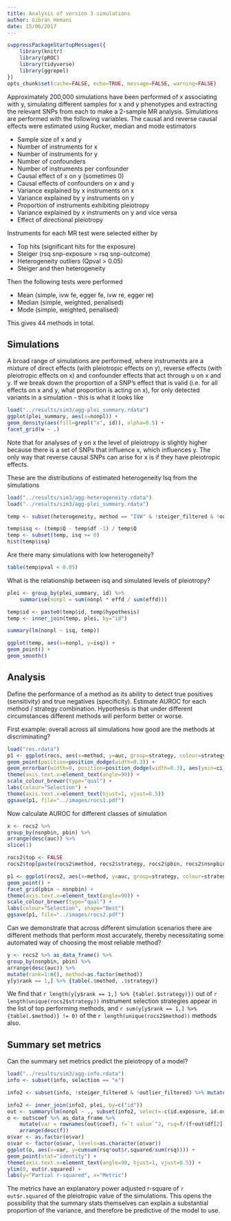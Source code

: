 ```yaml
---
title: Analysis of version 3 simulations
author: Gibran Hemani
date: 15/06/2017
---
```


```r

suppressPackageStartupMessages({
	library(knitr)
	library(pROC)
	library(tidyverse)
	library(ggrepel)
})
opts_chunk$set(cache=FALSE, echo=TRUE, message=FALSE, warning=FALSE)
```

Approximately 200,000 simulations have been performed of x associating with y, simulating different samples for x and y phenotypes and extracting the relevant SNPs from each to make a 2-sample MR analysis. Simulations are performed with the following variables. The causal and reverse causal effects were estimated using Rucker, median and mode estimators

- Sample size of x and y
- Number of instruments for x
- Number of instruments for y
- Number of confounders
- Number of instruments per confounder
- Causal effect of x on y (sometimes 0)
- Causal effects of confounders on x and y
- Variance explained by x instruments on x
- Variance explained by y instruments on y
- Proportion of instruments exhibiting pleiotropy
- Variance explained by x instruments on y and vice versa
- Effect of directional pleiotropy

Instruments for each MR test were selected either by

- Top hits (significant hits for the exposure)
- Steiger (rsq snp-exposure > rsq snp-outcome)
- Heterogeneity outliers (Qpval > 0.05)
- Steiger and then heterogeneity

Then the following tests were performed

- Mean (simple, ivw fe, egger fe, ivw re, egger re)
- Median (simple, weighted, penalised)
- Mode (simple, weighted, penalised)

This gives 44 methods in total.

## Simulations

A broad range of simulations are performed, where instruments are a mixture of direct effects (with pleiotropic effects on y), reverse effects (with pleiotropic effects on x) and confounder effects that act through u on x and y. If we break down the proportion of a SNP's effect that is valid (i.e. for all effects on x and y, what proportion is acting on x), for only detected variants in a simulation - this is what it looks like


```r
load("../results/sim3/agg-plei_summary.rdata")
ggplot(plei_summary, aes(x=nonpl)) +
geom_density(aes(fill=grepl("x", id)), alpha=0.5) +
facet_grid(w ~ .)
```

Note that for analyses of y on x the level of pleiotropy is slightly higher because there is a set of SNPs that influence x, which influences y. The only way that reverse causal SNPs can arise for x is if they have pleiotropic effects.


These are the distributions of estimated heterogeneity Isq from the simulations

```r
load("../results/sim3/agg-heterogeneity.rdata")
load("../results/sim3/agg-plei_summary.rdata")

temp <- subset(heterogeneity, method == "IVW" & !steiger_filtered & !outlier_filtered & selection == "o")

temp$isq <- (temp$Q - temp$df -1) / temp$Q
temp <- subset(temp, isq >= 0)
hist(temp$isq)
```

Are there many simulations with low heterogeneity?

```r
table(temp$pval < 0.05)

```

What is the relationship between isq and simulated levels of pleiotropy?

```r
plei <- group_by(plei_summary, id) %>%
	summarise(nonpl = sum(nonpl * effd / sum(effd)))

temp$id <- paste0(temp$id, temp$hypothesis)
temp <- inner_join(temp, plei, by="id")

summary(lm(nonpl ~ isq, temp))

ggplot(temp, aes(x=nonpl, y=isq)) +
geom_point() +
geom_smooth()

```

## Analysis

Define the performance of a method as its ability to detect true positives (sensitivity) and true negatives (specificity). Estimate AUROC for each method / strategy combination. Hypothesis is that under different circumstances different methods will perform better or worse.

First example: overall across all simulations how good are the methods at discriminating?

```r
load("res.rdata")
p1 <- ggplot(rocs, aes(x=method, y=auc, group=strategy, colour=strategy)) +
geom_point(position=position_dodge(width=0.3)) +
geom_errorbar(width=0, position=position_dodge(width=0.3), aes(ymin=ci_lo, ymax=ci_up)) +
theme(axis.text.x=element_text(angle=90)) +
scale_colour_brewer(type="qual") +
labs(colour="Selection") +
theme(axis.text.x=element_text(hjust=1, vjust=0.5))
ggsave(p1, file="../images/rocs1.pdf")
```

Now calculate AUROC for different classes of simulation

```r
x <- rocs2 %>% 
group_by(nsnpbin, pbin) %>% 
arrange(desc(auc)) %>% 
slice(1)

rocs2$top <- FALSE
rocs2$top[paste(rocs2$method, rocs2$strategy, rocs2$pbin, rocs2$nsnpbin) %in% paste(x$method, x$strategy, x$pbin, x$nsnpbin)] <- TRUE

p1 <- ggplot(rocs2, aes(x=method, y=auc, group=strategy, colour=strategy, shape=top)) +
geom_point() +
facet_grid(pbin ~ nsnpbin) +
theme(axis.text.x=element_text(angle=90)) +
scale_colour_brewer(type="qual") +
labs(colour="Selection", shape="Best")
ggsave(p1, file="../images/rocs2.pdf")
```

Can we demonstrate that across different simulation scenarios there are different methods that perform most accurately, thereby necessitating some automated way of choosing the most reliable method?

```r

y <- rocs2 %>% as_data_frame() %>%
group_by(nsnpbin, pbin) %>% 
arrange(desc(auc)) %>% 
mutate(rank=1:n(), method=as.factor(method))
y[y$rank == 1,] %>% {table(.$method, .$strategy)}

```

We find that `r length(y[y$rank == 1,] %>% {table(.$strategy)})` out of `r length(unique(rocs2$strategy))` instrument selection strategies appear in the list of top performing methods, and `r sum(y[y$rank == 1,] %>% {table(.$method)} != 0)` of the `r length(unique(rocs2$method))` methods also.


## Summary set metrics

Can the summary set metrics predict the pleiotropy of a model?

```r
load("../results/sim3/agg-info.rdata")
info <- subset(info, selection == "e")

info2 <- subset(info, !steiger_filtered & !outlier_filtered) %>% mutate(id=paste0(id, hypothesis))

info2 <- inner_join(info2, plei, by=c("id"))
out <- summary(lm(nonpl ~ ., subset(info2, select=-c(id.exposure, id.outcome, id, hypothesis, selection, steiger_filtered, outlier_filtered))))
o <- out$coef %>% as_data_frame %>% 
	mutate(var = rownames(out$coef), f=`t value`^2, rsq=f/(f+out$df[2]-df[3])) %>% slice(-1) %>%
	arrange(desc(f))
o$var <- as.factor(o$var)
o$var <- factor(o$var, levels=as.character(o$var))
ggplot(o, aes(x=var, y=cumsum(rsq*out$r.squared/sum(rsq)))) +
geom_point(stat="identity") +
theme(axis.text.x=element_text(angle=90, hjust=1, vjust=0.5)) +
ylim(0, out$r.squared) +
labs(y="Partial r-squared", x="Metric")
```

The metrics have an explanatory power adjusted r-square of `r out$r.squared` of the pleiotropic value of the simulations. This opens the possibility that the summary stats themselves can explain a substantial proportion of the variance, and therefore be predictive of the model to use.


